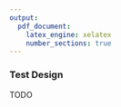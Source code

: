```yaml
---
output:
  pdf_document:
    latex_engine: xelatex
    number_sections: true
---
```


### Test Design

TODO
